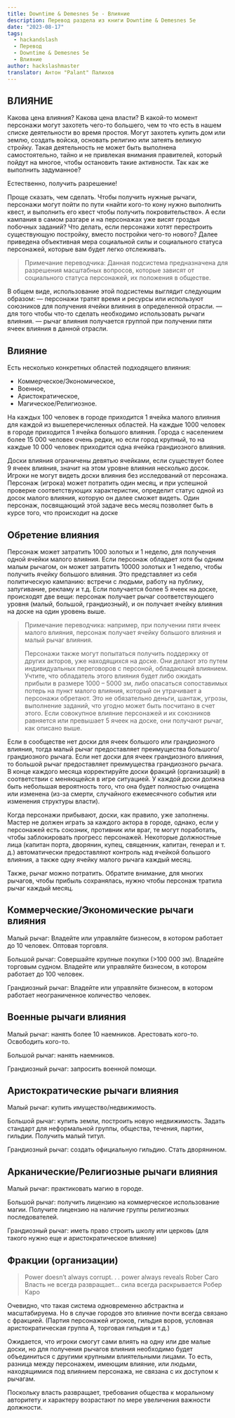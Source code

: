```yaml
---
title: Downtime & Demesnes 5e - Влияние
description: Перевод раздела из книги Downtime & Demesnes 5e
date: "2023-08-17"
tags:
  - hackandslash
  - Перевод
  - Downtime & Demesnes 5e
  - Влияние
author: hackslashmaster
translator: Антон "Palant" Палихов
---
```


## ВЛИЯНИЕ

Какова цена влияния? Какова цена власти?
В какой-то момент персонажи могут захотеть чего-то большего, чем то что есть в нашем списке деятельности во время простоя. Могут захотеть купить дом или землю, создать войска, основать религию или затеять великую стройку. Такая деятельность не может быть выполнена самостоятельно, тайно и не привлекая внимания правителей, который пойдут на многое, чтобы остановить такие активности. Так как же выполнить задуманное?

Естественно, получить разрешение!

Проще сказать, чем сделать. Чтобы получить нужные рычаги, персонажи могут пойти по пути «найти кого-то кону нужно выполнить квест, и выполнить его квест чтобы получить покровительство». А если кампания в самом разгаре и на персонажах уже висят гроздья побочных заданий? Что делать, если персонажи хотят перестроить существующую постройку, вместо постройки чего-то нового? Далее приведена объективная мера социальной силы и социального статуса персонажей, которые вам будет легко отслеживать.

> Примечание переводчика: Данная подсистема предназначена для разрешения масштабных вопросов, которые зависят от социального статуса персонажей, их положения в обществе.

В общем виде, использование этой подсистемы выглядит следующим образом:
— персонажи тратят время и ресурсы или используют союзников для получения ячейки влияния в определенной отрасли.
— для того чтобы что-то сделать необходимо использовать рычаги влияния.
— рычаг влияния получается группой при получении пяти ячеек влияния в данной отрасли.

## Влияние

Есть несколько конкретных областей подходящего влияния:

- Коммерческое/Экономическое,
- Военное,
- Аристократическое,
- Магическое/Религиозное.

На каждых 100 человек в городе приходится 1 ячейка малого влияния для каждой из вышеперечисленных областей. На каждые 1000 человек в городе приходится 1 ячейка большого влияния. Города с населением более 15 000 человек очень редки, но если город крупный, то на каждые 10 000 человек приходится одна ячейка грандиозного влияния.

Доски влияния ограничены девятью ячейками, если существует более 9 ячеек влияния, значит на этом уровне влияния несколько досок.
Игроки не могут видеть доски влияния без исследований от персонажа. Персонаж (игрока) может потратить один месяц, и при успешной проверке соответствующих характеристик, определит статус одной из досок малого влияния, которую он далее сможет видеть. Один персонаж, посвящающий этой задаче весь месяц позволяет быть в курсе того, что происходит на доске

## Обретение влияния

Персонаж может затратить 1000 золотых и 1 неделю, для получения одной ячейки малого влияния. Если персонаж обладает хотя бы одним малым рычагом, он может затратить 10000 золотых и 1 неделю, чтобы получить ячейку большого влияния. Это представляет из себя политическую кампанию: встречи с людьми, работу на публику, запугивание, рекламу и т.д. Если получается более 5 ячеек на доске, происходят две вещи: персонаж получает рычаг соответствующего уровня (малый, большой, грандиозный), и он получает ячейку влияния на доске на один уровень выше.

> Примечание переводчика: например, при получении пяти ячеек малого влияния, персонаж получает ячейку большого влияния и малый рычаг влияния.
>
> Персонажи также могут попытаться получить поддержку от других акторов, уже находящихся на доске. Они делают это путем индивидуальных переговоров с персоной, обладающей влиянием. Учтите, что обладатель этого влияния будет либо ожидать прибыли в размере 1000 – 5000 зм, либо опасаться сопоставимых потерь на пункт малого влияния, который он утрачивает а персонажи обретают. Это не обязательно деньги, шантаж, угрозы, выполнение заданий, что угодно может быть посчитано в счет этого. Если совокупное влияние персонажей и их союзников равняется или превышает 5 ячеек на доске, они получают рычаг, как описано выше.

Если в сообществе нет доски для ячеек большого или грандиозного влияния, тогда малый рычаг предоставляет преимущества большого/грандиозного рычага. Если нет доски для ячеек грандиозного влияния, то большой рычаг предоставляет преимущества грандиозного рычага.
В конце каждого месяца корректируйте доски фракций (организаций) в соответствии с меняющейся в игре ситуацией. У каждой доски должна быть небольшая вероятность того, что она будет полностью очищена или изменена (из-за смерти, случайного ежемесячного события или изменения структуры власти).

Когда персонажи прибывают, доски, как правило, уже заполнены. Мастер не должен играть за каждого актора в городе, однако, если у персонажей есть союзник, противник или враг, те могут поработать, чтобы заблокировать прогресс персонажей. Некоторые должностные лица (капитан порта, дворянин, купец, священник, капитан, генерал и т. д.) автоматически предоставляют контроль над ячейкой большого влияния, а также одну ячейку малого рычага каждый месяц.

Также, рычаг можно потратить. Обратите внимание, для многих рычагов, чтобы прибыль сохранялась, нужно чтобы персонаж тратила рычаг каждый месяц.

## Коммерческие/Экономические рычаги влияния

Малый рычаг: Владейте или управляйте бизнесом, в котором работает до 10 человек. Оптовая торговля.

Большой рычаг: Совершайте крупные покупки (>100 000 зм). Владейте торговым судном. Владейте или управляйте бизнесом, в котором работает до 100 человек.

Грандиозный рычаг: Владейте или управляйте бизнесом, в котором работает неограниченное количество человек.

## Военные рычаги влияния

Малый рычаг: нанять более 10 наемников. Арестовать кого-то. Освободить кого-то.

Большой рычаг: нанять наемников.

Грандиозный рычаг: запросить военной помощи.

## Аристократические рычаги влияния

Малый рычаг: купить имущество/недвижимость.

Большой рычаг: купить земли, построить новую недвижимость. Задать стандарт для неформальной группы, общества, течения, партии, гильдии. Получить малый титул.

Грандиозный рычаг: создать официальную гильдию. Стать дворянином.

## Арканические/Религиозные рычаги влияния

Малый рычаг: практиковать магию в городе.

Большой рычаг: получить лицензию на коммерческое использование магии. Получите лицензию на наличие группы религиозных последователей.

Грандиозный рычаг: иметь право строить школу или церковь (для такого нужно еще и аристократическое влияние)

## Фракции (организации)

> Power doesn’t always corrupt. . . power always reveals
> Rober Caro
> Власть не всегда развращает… сила всегда раскрывается
> Робер Каро

Очевидно, что такая система одновременно абстрактна и масштабируема. Но в случае городов это влияние почти всегда связано с фракцией. (Партия персонажей игроков, гильдия воров, условная аристократическая группа А, торговая гильдия и т.д.)

Ожидается, что игроки смогут сами влиять на одну или две малые доски, но для получения рычагов влияния необходимо будет объединиться с другими крупными влиятельными лицами. То есть, разница между персонажем, имеющим влияние, или людьми, находящимися под влиянием персонажа, не связана с их доступом к рычагам.

Поскольку власть развращает, требования общества к моральному авторитету и характеру возрастают по мере увеличения важности должности.
